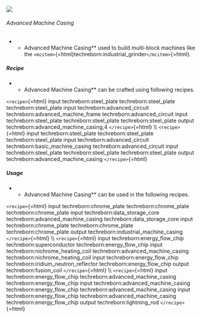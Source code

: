 ![](/mods/techreborn/advanced_machine_casing.png)

###### Advanced Machine Casing

-   -   Advanced Machine Casing** used to build multi-block machines
        like the
        `<mcitem>`{=html}techreborn:industrial_grinder`</mcitem>`{=html}.

##### Recipe

-   -   Advanced Machine Casing** can be crafted using following
        recipes.

`<recipe>`{=html} input techreborn:steel_plate techreborn:steel_plate
techreborn:steel_plate input techreborn:advanced_circuit
techreborn:advanced_machine_frame techreborn:advanced_circuit input
techreborn:steel_plate techreborn:steel_plate techreborn:steel_plate
output techreborn:advanced_machine_casing,4 `</recipe>`{=html} \\\\
`<recipe>`{=html} input techreborn:steel_plate techreborn:steel_plate
techreborn:steel_plate input techreborn:advanced_circuit
techreborn:basic_machine_casing techreborn:advanced_circuit input
techreborn:steel_plate techreborn:steel_plate techreborn:steel_plate
output techreborn:advanced_machine_casing `</recipe>`{=html}

##### Usage

-   -   Advanced Machine Casing** can be used in the following
        recipes.

`<recipe>`{=html} input techreborn:chrome_plate techreborn:chrome_plate
techreborn:chrome_plate input techreborn:data_storage_core
techreborn:advanced_machine_casing techreborn:data_storage_core input
techreborn:chrome_plate techreborn:chrome_plate techreborn:chrome_plate
output techreborn:industrial_machine_casing `</recipe>`{=html} \\\\
`<recipe>`{=html} input techreborn:energy_flow_chip
techreborn:superconductor techreborn:energy_flow_chip input
techreborn:nichrome_heating_coil techreborn:advanced_machine_casing
techreborn:nichrome_heating_coil input techreborn:energy_flow_chip
techreborn:iridium_neutron_reflector techreborn:energy_flow_chip output
techreborn:fusion_coil `</recipe>`{=html} \\\\ `<recipe>`{=html} input
techreborn:energy_flow_chip techreborn:advanced_machine_casing
techreborn:energy_flow_chip input techreborn:advanced_machine_casing
techreborn:energy_flow_chip techreborn:advanced_machine_casing input
techreborn:energy_flow_chip techreborn:advanced_machine_casing
techreborn:energy_flow_chip output techreborn:lightning_rod
`</recipe>`{=html}
